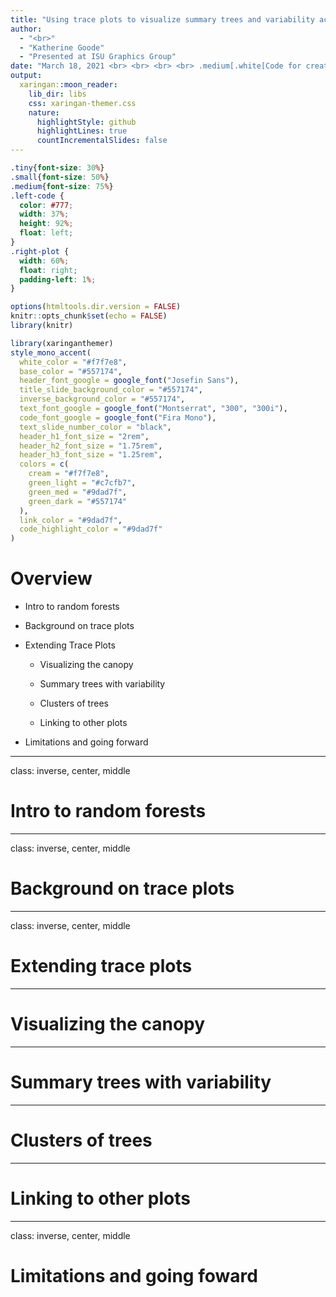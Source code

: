 ```yaml
---
title: "Using trace plots to visualize summary trees and variability across trees in random forests"
author: 
  - "<br>"
  - "Katherine Goode"
  - "Presented at ISU Graphics Group"
date: "March 18, 2021 <br> <br> <br> <br> .medium[.white[Code for creating slides available [here](https://github.com/goodekat/presentations/tree/master/2021-isugg-trace-plots)]]"
output:
  xaringan::moon_reader:
    lib_dir: libs
    css: xaringan-themer.css
    nature:
      highlightStyle: github
      highlightLines: true
      countIncrementalSlides: false
---
```


```css
.tiny{font-size: 30%}
.small{font-size: 50%}
.medium{font-size: 75%}
.left-code {
  color: #777;
  width: 37%;
  height: 92%;
  float: left;
}
.right-plot {
  width: 60%;
  float: right;
  padding-left: 1%;
}
```

```r
options(htmltools.dir.version = FALSE)
knitr::opts_chunk$set(echo = FALSE)
library(knitr)
```

```r
library(xaringanthemer)
style_mono_accent(
  white_color = "#f7f7e8",
  base_color = "#557174",
  header_font_google = google_font("Josefin Sans"),
  title_slide_background_color = "#557174",
  inverse_background_color = "#557174",
  text_font_google = google_font("Montserrat", "300", "300i"),
  code_font_google = google_font("Fira Mono"),
  text_slide_number_color = "black",
  header_h1_font_size = "2rem",
  header_h2_font_size = "1.75rem",
  header_h3_font_size = "1.25rem",
  colors = c(
    cream = "#f7f7e8",
    green_light = "#c7cfb7",
    green_med = "#9dad7f",
    green_dark = "#557174"
  ),
  link_color = "#9dad7f",
  code_highlight_color = "#9dad7f"
)
```

# Overview

- Intro to random forests 

- Background on trace plots

- Extending Trace Plots

  - Visualizing the canopy
  
  - Summary trees with variability
  
  - Clusters of trees
  
  - Linking to other plots

- Limitations and going forward

---

class: inverse, center, middle

# Intro to random forests

---

class: inverse, center, middle

# Background on trace plots

---

class: inverse, center, middle

# Extending trace plots

---

# Visualizing the canopy

---

# Summary trees with variability

---

# Clusters of trees

---

# Linking to other plots

---

class: inverse, center, middle

# Limitations and going foward
